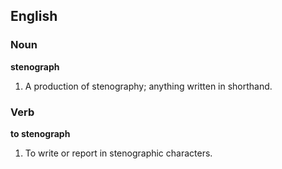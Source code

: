 ==English==

===Noun===

'''stenograph'''

#A production of stenography; anything written in shorthand.

===Verb===

'''to stenograph'''

#To write or report in stenographic characters.